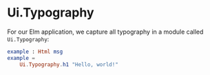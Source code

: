 
<Meta title="Modules/Ui.Typography" />

# Ui.Typography

For our Elm application, we capture all typography in a module called `Ui.Typography`:

```elm
example : Html msg
example =
    Ui.Typography.h1 "Hello, world!"
```
